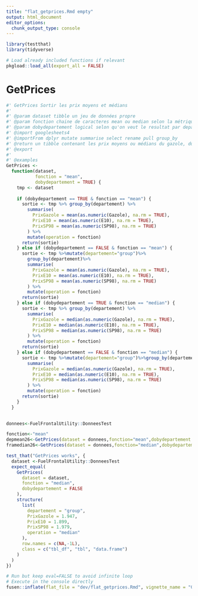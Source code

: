 ```yaml
---
title: "flat_getprices.Rmd empty"
output: html_document
editor_options: 
  chunk_output_type: console
---
```


```r
library(testthat)
library(tidyverse)
```

```r
# Load already included functions if relevant
pkgload::load_all(export_all = FALSE)
```


# GetPrices

```r
#' GetPrices Sortir les prix moyens et médians
#'
#' @param dataset tibble un jeu de données propre
#' @param fonction chaine de caracteres mean ou median selon la métrique souhaite
#' @param dobydepartement logical selon qu'on veut le resultat par departement ou agrégé
#' @import googlesheets4
#' @importFrom dplyr mutate summarise select rename pull group_by
#' @return un tibble contenant les prix moyens ou médians du gazole, du SP98 et du E10
#' @export
#'
#' @examples
GetPrices <-
  function(dataset,
           fonction = "mean",
           dobydepartement = TRUE) {
    tmp <- dataset
    
    if (dobydepartement == TRUE & fonction == "mean") {
      sortie <- tmp %>% group_by(departement) %>%
        summarise(
          PrixGazole = mean(as.numeric(Gazole), na.rm = TRUE),
          PrixE10 = mean(as.numeric(E10), na.rm = TRUE),
          PrixSP98 = mean(as.numeric(SP98), na.rm = TRUE)
        ) %>%
        mutate(operation = fonction)
      return(sortie)
    } else if (dobydepartement == FALSE & fonction == "mean") {
      sortie <- tmp %>%mutate(departement="group")%>%
        group_by(departement)%>%
        summarise(
          PrixGazole = mean(as.numeric(Gazole), na.rm = TRUE),
          PrixE10 = mean(as.numeric(E10), na.rm = TRUE),
          PrixSP98 = mean(as.numeric(SP98), na.rm = TRUE)
        ) %>%
        mutate(operation = fonction)
      return(sortie)
    } else if (dobydepartement == TRUE & fonction == "median") {
      sortie <- tmp %>% group_by(departement) %>%
        summarise(
          PrixGazole = median(as.numeric(Gazole), na.rm = TRUE),
          PrixE10 = median(as.numeric(E10), na.rm = TRUE),
          PrixSP98 = median(as.numeric(SP98), na.rm = TRUE)
        ) %>%
        mutate(operation = fonction)
      return(sortie)
    } else if (dobydepartement == FALSE & fonction == "median") {
      sortie <- tmp %>%mutate(departement="group")%>%group_by(departement)%>%
        summarise(
          PrixGazole = median(as.numeric(Gazole), na.rm = TRUE),
          PrixE10 = median(as.numeric(E10), na.rm = TRUE),
          PrixSP98 = median(as.numeric(SP98), na.rm = TRUE)
        ) %>%
        mutate(operation = fonction)
      return(sortie)
    }
  }
  


```

```r
donnees<-FuelFrontalUtility::DonneesTest

fonction<-"mean"
depmean26<-GetPrices(dataset = donnees,fonction="mean",dobydepartement = TRUE )
framedian26<-GetPrices(dataset = donnees,fonction="median",dobydepartement = FALSE )
```

```r
test_that("GetPrices works", {
  dataset <-FuelFrontalUtility::DonneesTest
  expect_equal(
    GetPrices(
      dataset = dataset,
      fonction = "median",
      dobydepartement = FALSE
    ),
    structure(
      list(
        departement = "group",
        PrixGazole = 1.947,
        PrixE10 = 1.899,
        PrixSP98 = 1.979,
        operation = "median"
      ),
      row.names = c(NA,-1L),
      class = c("tbl_df", "tbl", "data.frame")
    )
  )
})
```



```r
# Run but keep eval=FALSE to avoid infinite loop
# Execute in the console directly
fusen::inflate(flat_file = "dev/flat_getprices.Rmd", vignette_name = "Get prices")
```


